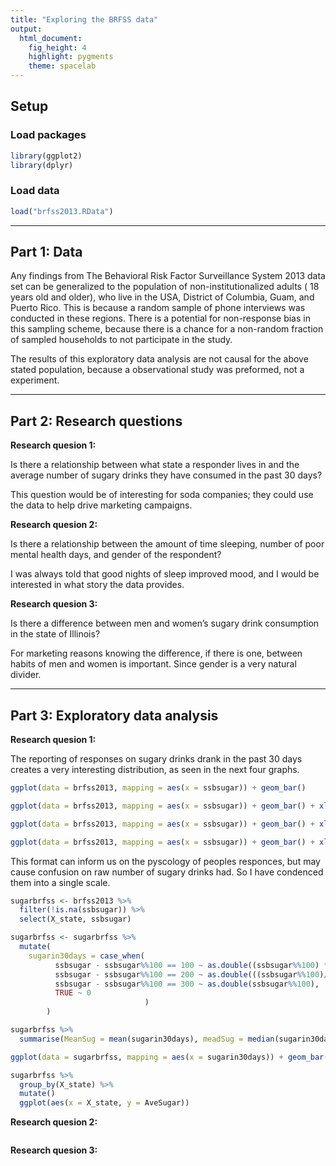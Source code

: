 ```yaml
---
title: "Exploring the BRFSS data"
output: 
  html_document: 
    fig_height: 4
    highlight: pygments
    theme: spacelab
---
```


## Setup

### Load packages

```r
library(ggplot2)
library(dplyr)
```

### Load data


```r
load("brfss2013.RData")
```



* * *

## Part 1: Data

Any findings from The Behavioral Risk Factor Surveillance System 2013 data set can be generalized to the population of non-institutionalized adults ( 18 years old and older), who live in the USA, District of Columbia, Guam, and Puerto Rico.  This is because a random sample of phone interviews was conducted in these regions.  There is a potential for non-response bias in this sampling scheme, because there is a chance for a non-random fraction of sampled households to not participate in the study.

The results of this exploratory data analysis are not causal for the above stated population, because a observational study was preformed, not a experiment.  


* * *

## Part 2: Research questions

**Research quesion 1:**

Is there a relationship between what state a responder lives in and the average number of sugary drinks they have consumed in the past 30 days?

This question would be of interesting for soda companies; they could use the data to help drive marketing campaigns.
  
**Research quesion 2:**

Is there a relationship between the amount of time sleeping, number of poor mental health days, and gender of the respondent?

I was always told that good nights of sleep improved mood, and I would be interested in what story the data provides.
  
**Research quesion 3:**

Is there a difference between men and women's sugary drink consumption in the state of Illinois?  

For marketing reasons knowing the difference, if there is one, between habits of men and women is important. Since gender is a very natural divider.

* * *

## Part 3: Exploratory data analysis


**Research quesion 1:**

The reporting of responses on sugary drinks drank in the past 30 days creates a very interesting distribution, as seen in the next four graphs.

```r
ggplot(data = brfss2013, mapping = aes(x = ssbsugar)) + geom_bar()

ggplot(data = brfss2013, mapping = aes(x = ssbsugar)) + geom_bar() + xlim(100, 115)

ggplot(data = brfss2013, mapping = aes(x = ssbsugar)) + geom_bar() + xlim(200, 215)

ggplot(data = brfss2013, mapping = aes(x = ssbsugar)) + geom_bar() + xlim(300, 400)

```

This format can inform us on the pyscology of peoples responces, but may cause confusion on raw number of sugary drinks had.  So I have condenced them into a single scale.

```r
sugarbrfss <- brfss2013 %>%
  filter(!is.na(ssbsugar)) %>% 
  select(X_state, ssbsugar)

sugarbrfss <- sugarbrfss %>%
  mutate(
    sugarin30days = case_when(
          ssbsugar - ssbsugar%%100 == 100 ~ as.double((ssbsugar%%100) * 30),
          ssbsugar - ssbsugar%%100 == 200 ~ as.double(((ssbsugar%%100)/7) * 30),
          ssbsugar - ssbsugar%%100 == 300 ~ as.double(ssbsugar%%100),
          TRUE ~ 0
                              )
        )

```

```r
sugarbrfss %>%
  summarise(MeanSug = mean(sugarin30days), meadSug = median(sugarin30days))

ggplot(data = sugarbrfss, mapping = aes(x = sugarin30days)) + geom_bar() + xlim(0.1, 115)
```


```r
sugarbrfss %>%
  group_by(X_state) %>%
  mutate()
  ggplot(aes(x = X_state, y = AveSugar))
```



**Research quesion 2:**

```r

```



**Research quesion 3:**

```r

```

